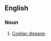 ==English==

===Noun===
{{en-noun|-|head=[[non-tropical]] [[sprue]]}}

# {{label|en|medicine}} [[coeliac disease|Coeliac disease]].